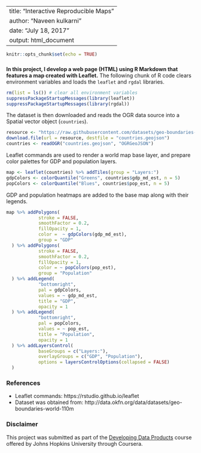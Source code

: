 
---
title: "Interactive Reproducible Maps"
author: "Naveen kulkarni"
date: "July 18, 2017"
output: html_document
---

```r
knitr::opts_chunk$set(echo = TRUE)
```

### 

**In this project, I develop a web page (HTML) using R Markdown that features a map created with Leaflet.** The following chunk of R code clears environment variables and loads the `leaflet` and `rgdal` libraries.

```r
rm(list = ls()) # clear all environment variables
suppressPackageStartupMessages(library(leaflet))
suppressPackageStartupMessages(library(rgdal))
```

The dataset is then downloaded and reads the OGR data source into a Spatial vector object (`countries`).

```r
resource <- "https://raw.githubusercontent.com/datasets/geo-boundaries-world-110m/master/countries.geojson"
download.file(url = resource, destfile = "countries.geojson")
countries <- readOGR("countries.geojson", "OGRGeoJSON")
```

Leaflet commands are used to render a world map base layer, and prepare color palettes for GDP and population layers.

```r
map <- leaflet(countries) %>% addTiles(group = "Layers:")
gdpColors <- colorQuantile("Greens", countries$gdp_md_est, n = 5)
popColors <- colorQuantile("Blues", countries$pop_est, n = 5)
```

GDP and population heatmaps are added to the base map along with their legends.

```r
map %>% addPolygons(
            stroke = FALSE,
            smoothFactor = 0.2,
            fillOpacity = 1,
            color =  ~ gdpColors(gdp_md_est),
            group = "GDP"
  ) %>% addPolygons(
            stroke = FALSE,
            smoothFactor = 0.2,
            fillOpacity = 1,
            color = ~ popColors(pop_est),
            group = "Population"
  ) %>% addLegend(
            "bottomright",
            pal = gdpColors,
            values = ~ gdp_md_est,
            title = "GDP",
            opacity = 1
  ) %>% addLegend(
            "bottomright",
            pal = popColors,
            values = ~ pop_est,
            title = "Population",
            opacity = 1
  ) %>% addLayersControl(
            baseGroups = c("Layers:"),
            overlayGroups = c("GDP", "Population"),
            options = layersControlOptions(collapsed = FALSE)
  )
```

### References

- Leaflet commands: https://rstudio.github.io/leaflet
- Dataset was obtained from: http://data.okfn.org/data/datasets/geo-boundaries-world-110m

### Disclaimer

This project was submitted as part of the [Developing Data Products](https://www.coursera.org/learn/data-products) course offered by Johns Hopkins University through Coursera.
